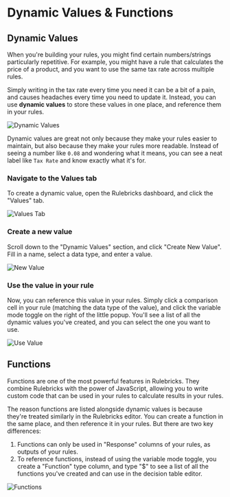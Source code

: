 # Dynamic Values & Functions

## Dynamic Values

When you're building your rules, you might find certain numbers/strings particularly repetitive. For example, you might have a rule that calculates the price of a product, and you want to use the same tax rate across multiple rules.

Simply writing in the tax rate every time you need it can be a bit of a pain, and causes headaches every time you need to update it. Instead, you can use **dynamic values** to store these values in one place, and reference them in your rules.

![Dynamic Values](https://d1zic6dm9txw4h.cloudfront.net/rulebricks-docs-assets/static/images/advanced-features/values-1.png)

Dynamic values are great not only because they make your rules easier to maintain, but also because they make your rules more readable. Instead of seeing a number like `0.08` and wondering what it means, you can see a neat label like `Tax Rate` and know exactly what it's for.


<Steps>

### Navigate to the Values tab

To create a dynamic value, open the Rulebricks dashboard, and click the "Values" tab.

![Values Tab](https://d1zic6dm9txw4h.cloudfront.net/rulebricks-docs-assets/static/images/advanced-features/dynamic-values-tab.png)

### Create a new value

Scroll down to the "Dynamic Values" section, and click "Create New Value". Fill in a name, select a data type, and enter a value.

![New Value](https://d1zic6dm9txw4h.cloudfront.net/rulebricks-docs-assets/static/images/advanced-features/creating-values.png)

### Use the value in your rule

Now, you can reference this value in your rules. Simply click a comparison cell in your rule (matching the data type of the value), and click the variable mode toggle on the right of the little popup. You'll see a list of all the dynamic values you've created, and you can select the one you want to use.

![Use Value](https://d1zic6dm9txw4h.cloudfront.net/rulebricks-docs-assets/static/images/advanced-features/values-1.png)

</Steps>

## Functions

Functions are one of the most powerful features in Rulebricks. They combine Rulebricks with the power of JavaScript, allowing you to write custom code that can be used in your rules to calculate results in your rules.

The reason functions are listed alongside dynamic values is because they're treated similarly in the Rulebricks editor. You can create a function in the same place, and then reference it in your rules. But there are two key differences:

1. Functions can only be used in "Response" columns of your rules, as outputs of your rules.
2. To reference functions, instead of using the variable mode toggle, you create a "Function" type column, and type "$" to see a list of all the functions you've created and can use in the decision table editor.

![Functions](https://d1zic6dm9txw4h.cloudfront.net/rulebricks-docs-assets/static/images/advanced-features/values-2.png)
